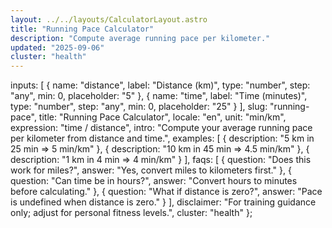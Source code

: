 ```yaml
---
layout: ../../layouts/CalculatorLayout.astro
title: "Running Pace Calculator"
description: "Compute average running pace per kilometer."
updated: "2025-09-06"
cluster: "health"
---
```



  inputs: [
    { name: "distance", label: "Distance (km)", type: "number", step: "any", min: 0, placeholder: "5" },
    { name: "time", label: "Time (minutes)", type: "number", step: "any", min: 0, placeholder: "25" }
  ],
  slug: "running-pace",
  title: "Running Pace Calculator",
  locale: "en",
  unit: "min/km",
  expression: "time / distance",
  intro: "Compute your average running pace per kilometer from distance and time.",
  examples: [
    { description: "5 km in 25 min ⇒ 5 min/km" },
    { description: "10 km in 45 min ⇒ 4.5 min/km" },
    { description: "1 km in 4 min ⇒ 4 min/km" }
  ],
  faqs: [
    { question: "Does this work for miles?", answer: "Yes, convert miles to kilometers first." },
    { question: "Can time be in hours?", answer: "Convert hours to minutes before calculating." },
    { question: "What if distance is zero?", answer: "Pace is undefined when distance is zero." }
  ],
  disclaimer: "For training guidance only; adjust for personal fitness levels.",
  cluster: "health"
};

<Calculator schema={schema} />
